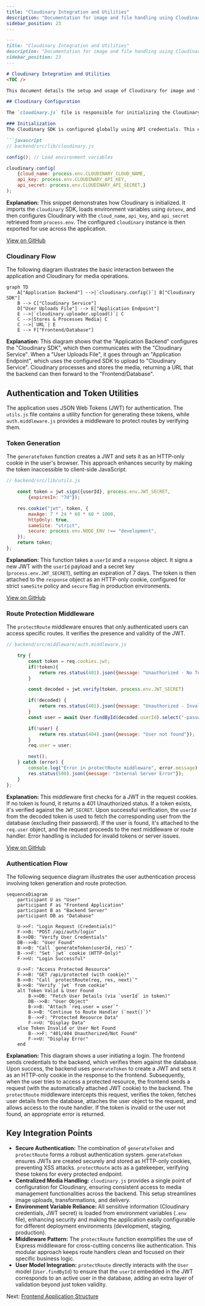 ```yaml
---
title: "Cloudinary Integration and Utilities"
description: "Documentation for image and file handling using Cloudinary and other backend utility functions."
sidebar_position: 23
---
```

```md
---
title: "Cloudinary Integration and Utilities"
description: "Documentation for image and file handling using Cloudinary and other backend utility functions."
sidebar_position: 23
---

# Cloudinary Integration and Utilities
<TOC />

This document details the setup and usage of Cloudinary for image and file management, alongside essential backend utility functions for token generation and route protection. These components are crucial for handling user data, securing API endpoints, and optimizing media delivery within the application.

## Cloudinary Configuration

The `cloudinary.js` file is responsible for initializing the Cloudinary SDK with credentials loaded from environment variables. This setup allows the application to interact with Cloudinary's services for uploading, managing, and delivering media assets.

### Initialization
The Cloudinary SDK is configured globally using API credentials. This ensures that any subsequent calls to Cloudinary methods use the correct authentication.

```javascript
// backend/src/lib/cloudinary.js

config(); // Load environment variables

cloudinary.config(
    {cloud_name: process.env.CLOUDINARY_CLOUD_NAME,
    api_key: process.env.CLOUDINARY_API_KEY,
    api_secret: process.env.CLOUDINARY_API_SECRET,}
);

```
**Explanation:**
This snippet demonstrates how Cloudinary is initialized. It imports the `cloudinary` SDK, loads environment variables using `dotenv`, and then configures Cloudinary with the `cloud_name`, `api_key`, and `api_secret` retrieved from `process.env`. The configured `cloudinary` instance is then exported for use across the application.

[View on GitHub](https://github.com/shinymack/Chat-App-MERN/blob/main/backend/src/lib/cloudinary.js)

### Cloudinary Flow
The following diagram illustrates the basic interaction between the application and Cloudinary for media operations.





```mermaid
graph TD
    A["Application Backend"] -->|`cloudinary.config()`| B["Cloudinary SDK"]
    B --> C["Cloudinary Service"]
    D["User Uploads File"] --> E["Application Endpoint"]
    E -->|`cloudinary.uploader.upload()`| C
    C -->|Stores & Processes Media| C
    C -->|`URL`| E
    E --> F["Frontend/Database"]
```


**Explanation:**
This diagram shows that the "Application Backend" configures the "Cloudinary SDK", which then communicates with the "Cloudinary Service". When a "User Uploads File", it goes through an "Application Endpoint", which uses the configured SDK to upload to "Cloudinary Service". Cloudinary processes and stores the media, returning a URL that the backend can then forward to the "Frontend/Database".

## Authentication and Token Utilities

The application uses JSON Web Tokens (JWT) for authentication. The `utils.js` file contains a utility function for generating these tokens, while `auth.middleware.js` provides a middleware to protect routes by verifying them.

### Token Generation
The `generateToken` function creates a JWT and sets it as an HTTP-only cookie in the user's browser. This approach enhances security by making the token inaccessible to client-side JavaScript.

```javascript
// backend/src/lib/utils.js

    const token = jwt.sign({userId}, process.env.JWT_SECRET, 
        {expiresIn: "7d"});

    res.cookie("jwt", token, {
        maxAge: 7 * 24 * 60 * 60 * 1000, 
        httpOnly: true,
        sameSite: "strict",
        secure: process.env.NODE_ENV !== "development",
    });
    return token;
};
```
**Explanation:**
This function takes a `userId` and a `response` object. It signs a new JWT with the `userId` payload and a secret key (`process.env.JWT_SECRET`), setting an expiration of 7 days. The token is then attached to the `response` object as an HTTP-only cookie, configured for strict `sameSite` policy and `secure` flag in production environments.

[View on GitHub](https://github.com/shinymack/Chat-App-MERN/blob/main/backend/src/lib/utils.js#L4-L17)

### Route Protection Middleware
The `protectRoute` middleware ensures that only authenticated users can access specific routes. It verifies the presence and validity of the JWT.

```javascript
// backend/src/middleware/auth.middleware.js

    try {
        const token = req.cookies.jwt;
        if(!token){
            return res.status(401).json({message: "Unauthorized - No Token Provided"});
        }

        const decoded = jwt.verify(token, process.env.JWT_SECRET)

        if(!decoded) {
            return res.status(401).json({message: "Unauthorized - Invalid Token"});
        }
        const user = await User.findById(decoded.userId).select("-password");

        if(!user) {
            return res.status(404).json({message: "User not found"});
        }
        req.user = user;

        next();
    } catch (error) {
        console.log("Error in protectRoute middleware", error.message);
        res.status(500).json({message: "Internal Server Error"});
    }
};
```
**Explanation:**
This middleware first checks for a JWT in the request cookies. If no token is found, it returns a 401 Unauthorized status. If a token exists, it's verified against the `JWT_SECRET`. Upon successful verification, the `userId` from the decoded token is used to fetch the corresponding user from the database (excluding their password). If the user is found, it's attached to the `req.user` object, and the request proceeds to the next middleware or route handler. Error handling is included for invalid tokens or server issues.

[View on GitHub](https://github.com/shinymack/Chat-App-MERN/blob/main/backend/src/middleware/auth.middleware.js#L5-L33)

### Authentication Flow
The following sequence diagram illustrates the user authentication process involving token generation and route protection.





```mermaid
sequenceDiagram
    participant U as "User"
    participant F as "Frontend Application"
    participant B as "Backend Server"
    participant DB as "Database"

    U->>F: "Login Request (Credentials)"
    F->>B: "POST /api/auth/login"
    B->>DB: "Verify User Credentials"
    DB-->>B: "User Found"
    B->>B: "Call `generateToken(userId, res)`"
    B-->>F: "Set `jwt` cookie (HTTP-Only)"
    F->>U: "Login Successful"

    U->>F: "Access Protected Resource"
    F->>B: "GET /api/protected (with cookie)"
    B->>B: "Call `protectRoute(req, res, next)`"
    B->>B: "Verify `jwt` from cookie"
    alt Token Valid & User Found
        B->>DB: "Fetch User Details (via `userId` in token)"
        DB-->>B: "User Object"
        B->>B: "Attach `req.user = user`"
        B->>B: "Continue to Route Handler (`next()`)"
        B-->>F: "Protected Resource Data"
        F->>U: "Display Data"
    else Token Invalid or User Not Found
        B-->>F: "401/404 Unauthorized/Not Found"
        F->>U: "Display Error"
    end
```


**Explanation:**
This diagram shows a user initiating a login. The frontend sends credentials to the backend, which verifies them against the database. Upon success, the backend uses `generateToken` to create a JWT and sets it as an HTTP-only cookie in the response to the frontend.
Subsequently, when the user tries to access a protected resource, the frontend sends a request (with the automatically attached JWT cookie) to the backend. The `protectRoute` middleware intercepts this request, verifies the token, fetches user details from the database, attaches the user object to the request, and allows access to the route handler. If the token is invalid or the user not found, an appropriate error is returned.

## Key Integration Points

*   **Secure Authentication:** The combination of `generateToken` and `protectRoute` forms a robust authentication system. `generateToken` ensures JWTs are created securely and stored as HTTP-only cookies, preventing XSS attacks. `protectRoute` acts as a gatekeeper, verifying these tokens for every protected endpoint.
*   **Centralized Media Handling:** `cloudinary.js` provides a single point of configuration for Cloudinary, ensuring consistent access to media management functionalities across the backend. This setup streamlines image uploads, transformations, and delivery.
*   **Environment Variable Reliance:** All sensitive information (Cloudinary credentials, JWT secret) is loaded from environment variables (`.env` file), enhancing security and making the application easily configurable for different deployment environments (development, staging, production).
*   **Middleware Pattern:** The `protectRoute` function exemplifies the use of Express middleware for cross-cutting concerns like authentication. This modular approach keeps route handlers clean and focused on their specific business logic.
*   **User Model Integration:** `protectRoute` directly interacts with the `User` model (`User.findById`) to ensure that the `userId` embedded in the JWT corresponds to an active user in the database, adding an extra layer of validation beyond just token validity.

Next: [Frontend Application Structure](./3_frontend-application-structure.mdx)
```